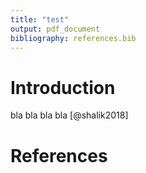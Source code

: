```yaml
---
title: "test"
output: pdf_document
bibliography: references.bib
---
```


# Introduction

bla bla bla bla [@shalik2018]

# References